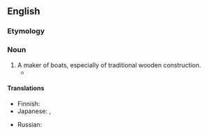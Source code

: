==English==

===Etymology===
{{compound|en|boat|wright}}

===Noun===
{{en-noun}}

# A maker of boats, especially of traditional wooden construction.
#* {{quote-book|lang=en|year=1999 |title=Medicine for the Soul |author=Carole Rawcliffe  |page= |ISBN= |passage=From the early fourteenth century onwards, the hospital employed a cook and his assistant, along with an assortment of hired hands, including a laundress, a palfreyman, a '''boatwright''', a smith and a swineherd. }}

====Translations====
{{trans-top|maker of wooden boats}}
* Finnish: {{t|fi|veneenveistäjä}}
* Japanese: {{t|ja|船工|tr=せんこう, senkō}}, {{t+|ja|船大工|tr=ふなだいく, funadaiku}}
{{trans-mid}}
* Russian: {{t|ru|[[шлю́почный]] [[ма́стер]]|m}}
{{trans-bottom}}